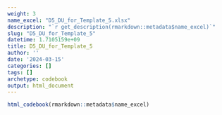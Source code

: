 ```yaml
---
weight: 3
name_excel: "D5_DU_for_Template_5.xlsx"
description: "`r get_description(rmarkdown::metadata$name_excel)`"
slug: "D5_DU_for_Template_5"
datetime: 1.7105159e+09
title: D5_DU_for_Template_5
author: ''
date: '2024-03-15'
categories: []
tags: []
archetype: codebook
output: html_document
---
```


```r
html_codebook(rmarkdown::metadata$name_excel)
```

